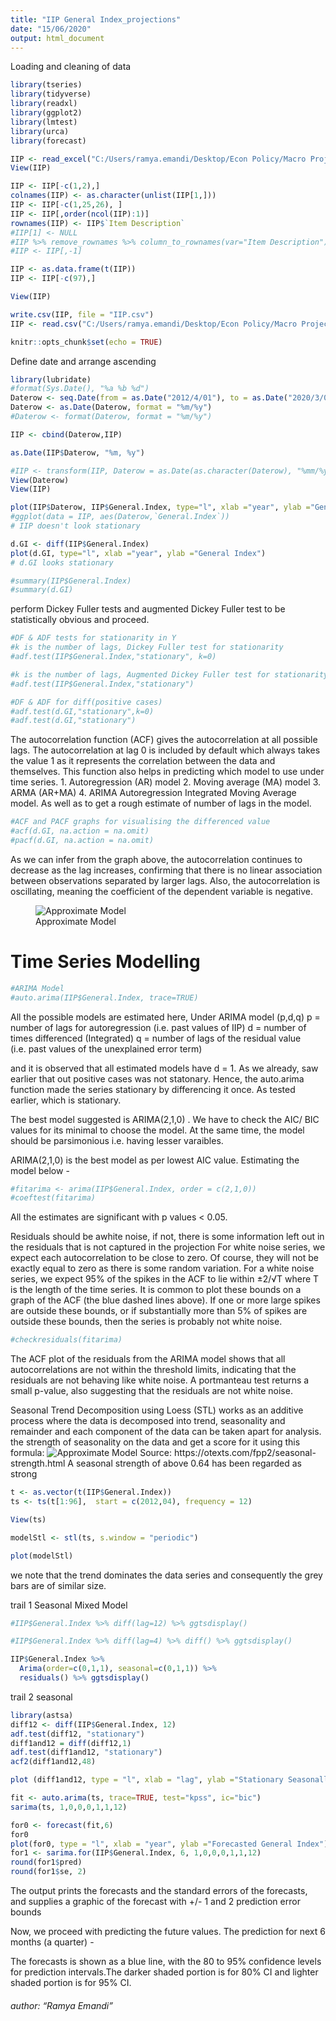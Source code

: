 ---
title: "IIP General Index_projections"
date: "15/06/2020"
output: html_document
---

Loading and cleaning of data

```{r setup, include=FALSE}
library(tseries)
library(tidyverse)
library(readxl)
library(ggplot2)
library(lmtest)
library(urca)
library(forecast)

IIP <- read_excel("C:/Users/ramya.emandi/Desktop/Econ Policy/Macro Projections/IIP_Detail.xlsx")
View(IIP)

IIP <- IIP[-c(1,2),]
colnames(IIP) <- as.character(unlist(IIP[1,]))
IIP <- IIP[-c(1,25,26), ]
IIP <- IIP[,order(ncol(IIP):1)]
rownames(IIP) <- IIP$`Item Description`
#IIP[1] <- NULL
#IIP %>% remove_rownames %>% column_to_rownames(var="Item Description")
#IIP <- IIP[,-1]

IIP <- as.data.frame(t(IIP))
IIP <- IIP[-c(97),]

View(IIP)

write.csv(IIP, file = "IIP.csv")
IIP <- read.csv("C:/Users/ramya.emandi/Desktop/Econ Policy/Macro Projections/IIP.csv")

knitr::opts_chunk$set(echo = TRUE)
```

Define date and arrange ascending 
```{r}
library(lubridate)
#format(Sys.Date(), "%a %b %d")
Daterow <- seq.Date(from = as.Date("2012/4/01"), to = as.Date("2020/3/01"), by = "month")
Daterow <- as.Date(Daterow, format = "%m/%y")
#Daterow <- format(Daterow, format = "%m/%y")

IIP <- cbind(Daterow,IIP)

as.Date(IIP$Daterow, "%m, %y")

#IIP <- transform(IIP, Daterow = as.Date(as.character(Daterow), "%mm/%yyyy"))
View(Daterow)
View(IIP)
```

```{r}
plot(IIP$Daterow, IIP$General.Index, type="l", xlab ="year", ylab ="General Index")
#ggplot(data = IIP, aes(Daterow,`General.Index`))
# IIP doesn't look stationary 
```


```{r}
d.GI <- diff(IIP$General.Index)
plot(d.GI, type="l", xlab ="year", ylab ="General Index")
# d.GI looks stationary 
```

```{r}
#summary(IIP$General.Index)
#summary(d.GI)
```

perform Dickey Fuller tests and augmented Dickey Fuller test to be statistically obvious and proceed.

```{r}
#DF & ADF tests for stationarity in Y 
#k is the number of lags, Dickey Fuller test for stationarity
#adf.test(IIP$General.Index,"stationary", k=0)

#k is the number of lags, Augmented Dickey Fuller test for stationarity
#adf.test(IIP$General.Index,"stationary")

#DF & ADF for diff(positive cases)
#adf.test(d.GI,"stationary",k=0)
#adf.test(d.GI,"stationary")
```

The autocorrelation function (ACF) gives the autocorrelation at all possible lags. The autocorrelation at lag 0 is included by default which always takes the value 1 as it represents the correlation between the data and themselves. This function also helps in predicting which model to use under time series. 1. Autoregression (AR) model 2. Moving average (MA) model 3. ARMA (AR+MA) 4. ARIMA Autoregression Integrated Moving Average model. As well as to get a rough estimate of number of lags in the model.
```{r}
#ACF and PACF graphs for visualising the differenced value 
#acf(d.GI, na.action = na.omit)
#pacf(d.GI, na.action = na.omit)
```
As we can infer from the graph above, the autocorrelation continues to decrease as the lag increases, confirming that there is no linear association between observations separated by larger lags. Also, the autocorrelation is oscillating, meaning the coefficient of the dependent variable is negative. 

![Approximate Model](C:/Users/ramya.emandi/Pictures/ACF_PACF.png)

# Time Series Modelling
```{r}
#ARIMA Model
#auto.arima(IIP$General.Index, trace=TRUE) 
```

All the possible models are estimated here, Under ARIMA model (p,d,q)
p = number of lags for autoregression (i.e. past values of IIP)
d = number of times differenced (Integrated)
q = number of lags of the residual value (i.e. past values of the unexplained error term)

and it is observed that all estimated models have d = 1. As we already, saw earlier that out positive cases was not statonary. Hence, the auto.arima function made the series stationary by differencing it once. As tested earlier, which is stationary.

The best model suggested is ARIMA(2,1,0) . We have to check the AIC/ BIC values for its minimal to choose the model. At the same time, the model should be parsimonious i.e. having lesser varaibles. 

ARIMA(2,1,0) is the best model as per lowest AIC value. Estimating the model below -

```{r}
#fitarima <- arima(IIP$General.Index, order = c(2,1,0))
#coeftest(fitarima)
```

All the estimates are significant with p values < 0.05. 

Residuals should be awhite noise, if not, there is some information left out in the residuals that is not captured in the projection
For white noise series, we expect each autocorrelation to be close to zero. Of course, they will not be exactly equal to zero as there is some random variation. For a white noise series, we expect 95% of the spikes in the ACF to lie within ±2/√T  where  T is the length of the time series. It is common to plot these bounds on a graph of the ACF (the blue dashed lines above). If one or more large spikes are outside these bounds, or if substantially more than 5% of spikes are outside these bounds, then the series is probably not white noise.
```{r}
#checkresiduals(fitarima)
```
The ACF plot of the residuals from the ARIMA model shows that all autocorrelations are not within the threshold limits, indicating that the residuals are not behaving like white noise. A portmanteau test returns a small p-value, also suggesting that the residuals are not white noise.

Seasonal Trend Decomposition using Loess (STL) works as an additive process where the data is decomposed into trend, seasonality and remainder and each component of the data can be taken apart for analysis.
 the strength of seasonality on the data and get a score for it using this formula:
![Approximate Model](C:/Users/ramya.emandi/Pictures/seasonality.png)
Source: https://otexts.com/fpp2/seasonal-strength.html
A seasonal strength of above 0.64 has been regarded as strong

```{r}
t <- as.vector(t(IIP$General.Index))
ts <- ts(t[1:96],  start = c(2012,04), frequency = 12)

View(ts)

modelStl <- stl(ts, s.window = "periodic")

plot(modelStl)
```
we note that the trend dominates the data series and consequently the grey bars are of similar size.

trail 1 Seasonal Mixed Model
```{r}
#IIP$General.Index %>% diff(lag=12) %>% ggtsdisplay()
```

```{r}
#IIP$General.Index %>% diff(lag=4) %>% diff() %>% ggtsdisplay()
```

```{r}
IIP$General.Index %>%
  Arima(order=c(0,1,1), seasonal=c(0,1,1)) %>%
  residuals() %>% ggtsdisplay()
```

trail 2 seasonal

```{r}
library(astsa)
diff12 <- diff(IIP$General.Index, 12)
adf.test(diff12, "stationary")
diff1and12 = diff(diff12,1)
adf.test(diff1and12, "stationary")
acf2(diff1and12,48)

plot (diff1and12, type = "l", xlab = "lag", ylab ="Stationary Seasonally adjusted General Index")
```

```{r}
fit <- auto.arima(ts, trace=TRUE, test="kpss", ic="bic")
sarima(ts, 1,0,0,0,1,1,12)
```
```{r}
for0 <- forecast(fit,6)
for0
plot(for0, type = "l", xlab = "year", ylab ="Forecasted General Index")
for1 <- sarima.for(IIP$General.Index, 6, 1,0,0,0,1,1,12)
round(for1$pred)
round(for1$se, 2)
```
The output prints the forecasts and the standard errors of the forecasts, and supplies a graphic of the forecast with +/- 1 and 2 prediction error bounds


Now, we proceed with predicting the future values. The prediction for next 6 months (a quarter) -

The forecasts is shown as a blue line, with the 80 to 95% confidence levels for prediction intervals.The darker shaded portion is for 80% CI and lighter shaded portion is for 95% CI. 


###### author: "Ramya Emandi"

